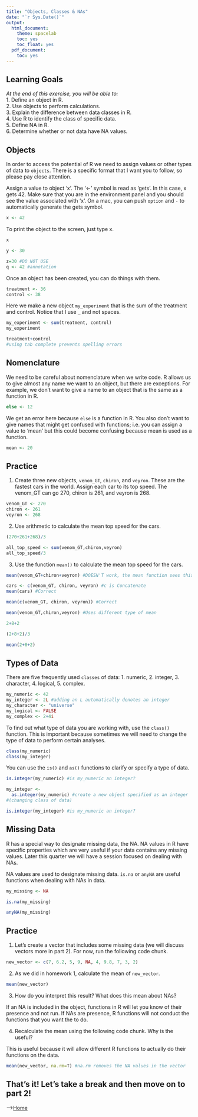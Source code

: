 ```yaml
---
title: "Objects, Classes & NAs"
date: "`r Sys.Date()`"
output:
  html_document:
    theme: spacelab
    toc: yes
    toc_float: yes
  pdf_document:
    toc: yes
---
```


## Learning Goals
*At the end of this exercise, you will be able to:*    
1. Define an object in R.  
2. Use objects to perform calculations.  
3. Explain the difference between data classes in R.  
4. Use R to identify the class of specific data.  
5. Define NA in R.  
6. Determine whether or not data have NA values.  

## Objects
In order to access the potential of R we need to assign values or other types of data to `objects`. There is a specific format that I want you to follow, so please pay close attention.  

Assign a value to object 'x'. The '<-' symbol is read as 'gets'. In this case, x gets 42. Make sure that you are in the environment panel and you should see the value associated with 'x'. On a mac, you can push `option` and `-` to automatically generate the gets symbol.  

```r
x <- 42
```

To print the object to the screen, just type x.  

```r
x
```

```r
y <- 30
```

```r
z=30 #DO NOT USE
q <- 42 #annotation
```

Once an object has been created, you can do things with them.  

```r
treatment <- 36
control <- 38
```

Here we make a new object `my_experiment` that is the sum of the treatment and control. Notice that I use `_` and not spaces.  

```r
my_experiment <- sum(treatment, control)
my_experiment
```

```r
treatment+control
#using tab complete prevents spelling errors
```


## Nomenclature

We need to be careful about nomenclature when we write code. R allows us to give almost any name we want to an object, but there are exceptions. For example, we don't want to give a name to an object that is the same as a function in R.  

```r
else <- 12
```

We get an error here because `else` is a function in R. You also don't want to give names that might get confused with functions; i.e. you can assign a value to 'mean' but this could become confusing because mean is used as a function.  

```r
mean <- 20
```

## Practice
1. Create three new objects, `venom_GT`, `chiron`, and `veyron`. These are the fastest cars in the world. Assign each car to its top speed. The venom_GT can go 270, chiron is 261, and veyron is 268.

```r
venom_GT <- 270
chiron <- 261
veyron <- 268
```

2. Use arithmetic to calculate the mean top speed for the cars.

```r
(270+261+268)/3
```

```r
all_top_speed <- sum(venom_GT,chiron,veyron)
all_top_speed/3
```

3. Use the function `mean()` to calculate the mean top speed for the cars.

```r
mean(venom_GT+chiron+veyron) #DOESN'T work, the mean function sees this as one object
```

```r
cars <- c(venom_GT, chiron, veyron) #c is Concatenate
mean(cars) #Correct
```

```r
mean(c(venom_GT, chiron, veyron)) #Correct
```


```r
mean(venom_GT,chiron,veyron) #Uses different type of mean
```

```r
2+8+2
```

```r
(2+8+2)/3
```

```r
mean(2+8+2)
```

## Types of Data

There are five frequently used `classes` of data: 1. numeric, 2. integer, 3. character, 4. logical, 5. complex.

```r
my_numeric <- 42
my_integer <- 2L #adding an L automatically denotes an integer
my_character <- "universe"
my_logical <- FALSE
my_complex <- 2+4i
```

To find out what type of data you are working with, use the `class()` function. This is important because sometimes we will need to change the type of data to perform certain analyses.

```r
class(my_numeric)
class(my_integer)
```

You can use the `is()` and `as()` functions to clarify or specify a type of data.

```r
is.integer(my_numeric) #is my_numeric an integer?
```

```r
my_integer <- 
  as.integer(my_numeric) #create a new object specified as an integer
#(changing class of data)
```

```r
is.integer(my_integer) #is my_numeric an integer?
```

## Missing Data

R has a special way to designate missing data, the NA. NA values in R have specific properties which are very useful if your data contains any missing values. Later this quarter we will have a session focused on dealing with NAs.  

NA values are used to designate missing data. `is.na` or `anyNA` are useful functions when dealing with NAs in data. 

```r
my_missing <- NA
```

```r
is.na(my_missing)
```

```r
anyNA(my_missing)
```

## Practice  

1. Let's create a vector that includes some missing data (we will discuss vectors more in part 2). For now, run the following code chunk.  

```r
new_vector <- c(7, 6.2, 5, 9, NA, 4, 9.8, 7, 3, 2)
```

2. As we did in homework 1, calculate the mean of `new_vector`.

```r
mean(new_vector)
```

3. How do you interpret this result? What does this mean about NAs?  

If an NA is included in the object, functions in R will let you know of their presence and not run. If NAs are presence, R functions will not conduct the functions that you want the to do.

4. Recalculate the mean using the following code chunk. Why is the useful? 

This is useful because it will allow different R functions to actually do their functions on the data.

```r
mean(new_vector, na.rm=T) #na.rm removes the NA values in the vector
```

## That's it! Let's take a break and then move on to part 2!

-->[Home](https://jmledford3115.github.io/datascibiol/)  
